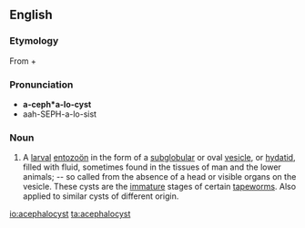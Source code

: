 ==English==

===Etymology===
From {{etyl|grc|en}} {{term||ἀκέφαλος||headless|tr=akephalos|lang=grc|sc=polytonic}} + {{term|κύστις||bladder|tr=kustis|lang=grc|sc=polytonic}}

===Pronunciation===
* '''a-ceph*a-lo-cyst'''
* aah-SEPH-a-lo-sist

===Noun===
{{en-noun}}

# {{zoology}} A [[larval]] [[entozoön]] in the form of a [[subglobular]] or oval [[vesicle]], or [[hydatid]], filled with fluid, sometimes found in the tissues of man and the lower animals; -- so called from the absence of a head or visible organs on the vesicle.  These cysts are the [[immature]] stages of certain [[tapeworm]]s.  Also applied to similar cysts of different origin.

[[io:acephalocyst]]
[[ta:acephalocyst]]